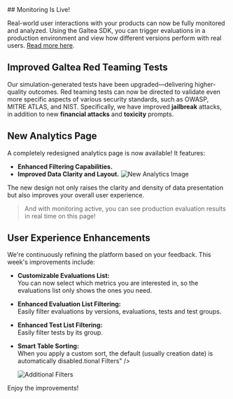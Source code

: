 <Update label="2025-04-28" description="Monitorization and UI improvements">
## Monitoring Is Live!

Real-world user interactions with your products can now be fully monitored and analyzed. Using the Galtea SDK, you can trigger evaluations in a production environment and view how different versions perform with real users. [Read more here](/sdk/tutorials/monitor-production-responses-to-user-queries).

## Improved Galtea Red Teaming Tests

Our simulation-generated tests have been upgraded—delivering higher-quality outcomes. Red teaming tests can now be directed to validate even more specific aspects of various security standards, such as OWASP, MITRE ATLAS, and NIST. Specifically, we have improved **jailbreak** attacks, in addition to new **financial attacks** and **toxicity** prompts.

## New Analytics Page

A completely redesigned analytics page is now available! It features:
- **Enhanced Filtering Capabilities.**
- **Improved Data Clarity and Layout.**  
  <Frame>
    <img src="/images/changelog/2025-04-28_new-analytics-page.png" alt="New Analytics Image" />
  </Frame>

The new design not only raises the clarity and density of data presentation but also improves your overall user experience.

> And with monitoring active, you can see production evaluation results in real time on this page!

## User Experience Enhancements

We're continuously refining the platform based on your feedback. This week's improvements include:

- **Customizable Evaluations List:**  
  You can now select which metrics you are interested in, so the evaluations list only shows the ones you need.

- **Enhanced Evaluation List Filtering:**  
  Easily filter evaluations by versions, evaluations, tests and test groups.

- **Enhanced Test List Filtering:**  
  Easily filter tests by its group.

- **Smart Table Sorting:**  
  When you apply a custom sort, the default (usually creation date) is automatically disabled.tional Filters" />

  <Frame>
    <img src="/images/changelog/2025-04-28_additional-filters.png" alt="Additional Filters" />
  </Frame>

Enjoy the improvements!
</Update>
